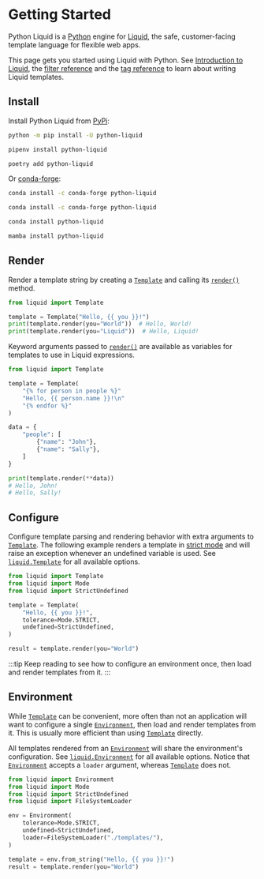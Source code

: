 
# Getting Started

Python Liquid is a [Python](https://www.python.org/) engine for [Liquid](https://shopify.github.io/liquid/), the safe, customer-facing template language for flexible web apps.

This page gets you started using Liquid with Python. See [Introduction to Liquid](../language/introduction.md), the [filter reference](../language/filters.md) and the [tag reference](../language/tags.md) to learn about writing Liquid templates.

## Install

Install Python Liquid from [PyPi](https://pypi.org/project/python-liquid/):

<Tabs groupId="pypi-manager">
<TabItem value="pip" label="pip">

```bash
python -m pip install -U python-liquid
```

</TabItem>
<TabItem value="pipenv" label="pipenv">

```bash
pipenv install python-liquid
```

</TabItem>
<TabItem value="poetry" label="poetry">

```bash
poetry add python-liquid
```

</TabItem>
</Tabs>

Or [conda-forge](https://anaconda.org/conda-forge/python-liquid):

<Tabs groupId="conda-manager">
<TabItem value="anaconda" label="anaconda">

```bash
conda install -c conda-forge python-liquid
```

</TabItem>
<TabItem value="miniconda" label="miniconda">

```bash
conda install -c conda-forge python-liquid
```

</TabItem>
<TabItem value="miniforge" label="miniforge">

```bash
conda install python-liquid
```

</TabItem>
<TabItem value="mamba" label="mamba">

```bash
mamba install python-liquid
```

</TabItem>
</Tabs>

## Render

Render a template string by creating a [`Template`](../api/template.md) and calling its [`render()`](../api/bound-template.md#render) method.

```python
from liquid import Template

template = Template("Hello, {{ you }}!")
print(template.render(you="World"))  # Hello, World!
print(template.render(you="Liquid"))  # Hello, Liquid!
```

Keyword arguments passed to [`render()`](../api/bound-template.md#render) are available as variables for templates to use in Liquid expressions.

```python
from liquid import Template

template = Template(
    "{% for person in people %}"
    "Hello, {{ person.name }}!\n"
    "{% endfor %}"
)

data = {
    "people": [
        {"name": "John"},
        {"name": "Sally"},
    ]
}

print(template.render(**data))
# Hello, John!
# Hello, Sally!
```

## Configure

Configure template parsing and rendering behavior with extra arguments to [`Template`](../api/template.md). The following example renders a template in [strict mode](strictness.md) and will raise an exception whenever an undefined variable is used. See [`liquid.Template`](../api/template.md) for all available options.

```python
from liquid import Template
from liquid import Mode
from liquid import StrictUndefined

template = Template(
    "Hello, {{ you }}!",
    tolerance=Mode.STRICT,
    undefined=StrictUndefined,
)

result = template.render(you="World")
```

:::tip
Keep reading to see how to configure an environment once, then load and render templates from it.
:::

## Environment

While [`Template`](../api/template.md) can be convenient, more often than not an application will want to configure a single [`Environment`](../api/environment.md), then load and render templates from it. This is usually more efficient than using [`Template`](../api/template.md) directly.

All templates rendered from an [`Environment`](../api/environment.md) will share the environment's configuration. See [`liquid.Environment`](../api/environment.md) for all available options. Notice that [`Environment`](../api/environment.md) accepts a `loader` argument, whereas [`Template`](../api/template.md) does not.

```python
from liquid import Environment
from liquid import Mode
from liquid import StrictUndefined
from liquid import FileSystemLoader

env = Environment(
    tolerance=Mode.STRICT,
    undefined=StrictUndefined,
    loader=FileSystemLoader("./templates/"),
)

template = env.from_string("Hello, {{ you }}!")
result = template.render(you="World")
```
